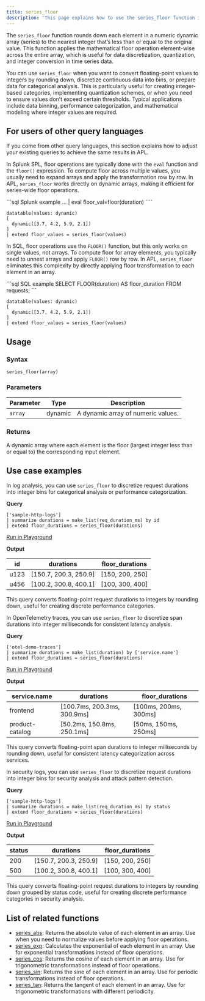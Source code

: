 ```yaml
---
title: series_floor
description: 'This page explains how to use the series_floor function in APL.'
---
```


The `series_floor` function rounds down each element in a numeric dynamic array (series) to the nearest integer that’s less than or equal to the original value. This function applies the mathematical floor operation element-wise across the entire array, which is useful for data discretization, quantization, and integer conversion in time series data.

You can use `series_floor` when you want to convert floating-point values to integers by rounding down, discretize continuous data into bins, or prepare data for categorical analysis. This is particularly useful for creating integer-based categories, implementing quantization schemes, or when you need to ensure values don’t exceed certain thresholds. Typical applications include data binning, performance categorization, and mathematical modeling where integer values are required.

## For users of other query languages

If you come from other query languages, this section explains how to adjust your existing queries to achieve the same results in APL.

<AccordionGroup>
<Accordion title="Splunk SPL users">

In Splunk SPL, floor operations are typically done with the `eval` function and the `floor()` expression. To compute floor across multiple values, you usually need to expand arrays and apply the transformation row by row. In APL, `series_floor` works directly on dynamic arrays, making it efficient for series-wide floor operations.

<CodeGroup>
```sql Splunk example
... | eval floor_val=floor(duration)
````

```kusto APL equivalent
datatable(values: dynamic)
[
  dynamic([3.7, 4.2, 5.9, 2.1])
]
| extend floor_values = series_floor(values)
```

</CodeGroup>

</Accordion>
<Accordion title="ANSI SQL users">

In SQL, floor operations use the `FLOOR()` function, but this only works on single values, not arrays. To compute floor for array elements, you typically need to unnest arrays and apply `FLOOR()` row by row. In APL, `series_floor` eliminates this complexity by directly applying floor transformation to each element in an array.

<CodeGroup>
```sql SQL example
SELECT FLOOR(duration) AS floor_duration
FROM requests;
```

```kusto APL equivalent
datatable(values: dynamic)
[
  dynamic([3.7, 4.2, 5.9, 2.1])
]
| extend floor_values = series_floor(values)
```

</CodeGroup>

</Accordion>
</AccordionGroup>

## Usage

### Syntax

```kusto
series_floor(array)
```

### Parameters

| Parameter | Type    | Description                        |
| --------- | ------- | ---------------------------------- |
| `array`   | dynamic | A dynamic array of numeric values. |

### Returns

A dynamic array where each element is the floor (largest integer less than or equal to) the corresponding input element.

## Use case examples

<Tabs>
<Tab title="Log analysis">

In log analysis, you can use `series_floor` to discretize request durations into integer bins for categorical analysis or performance categorization.

**Query**

```kusto
['sample-http-logs']
| summarize durations = make_list(req_duration_ms) by id
| extend floor_durations = series_floor(durations)
```

[Run in Playground](https://play.axiom.co/axiom-play-qf1k/query?initForm=%7B%22apl%22%3A%22%5B'sample-http-logs'%5D%20%7C%20summarize%20durations%20%3D%20make_list(req_duration_ms)%20by%20id%20%7C%20extend%20floor_durations%20%3D%20series_floor(durations)%22%7D)

**Output**

| id   | durations           | floor_durations    |
| ---- | ------------------- | ------------------ |
| u123 | [150.7, 200.3, 250.9] | [150, 200, 250] |
| u456 | [100.2, 300.8, 400.1] | [100, 300, 400] |

This query converts floating-point request durations to integers by rounding down, useful for creating discrete performance categories.

</Tab>
<Tab title="OpenTelemetry traces">

In OpenTelemetry traces, you can use `series_floor` to discretize span durations into integer milliseconds for consistent latency analysis.

**Query**

```kusto
['otel-demo-traces']
| summarize durations = make_list(duration) by ['service.name']
| extend floor_durations = series_floor(durations)
```

[Run in Playground](https://play.axiom.co/axiom-play-qf1k/query?initForm=%7B%22apl%22%3A%22%5B'otel-demo-traces'%5D%20%7C%20summarize%20durations%20%3D%20make_list(duration)%20by%20%5B'service.name'%5D%20%7C%20extend%20floor_durations%20%3D%20series_floor(durations)%22%7D)

**Output**

| service.name          | durations                | floor_durations         |
| --------------------- | ------------------------ | ----------------------- |
| frontend              | [100.7ms, 200.3ms, 300.9ms] | [100ms, 200ms, 300ms] |
| product-catalog | [50.2ms, 150.8ms, 250.1ms]  | [50ms, 150ms, 250ms]  |

This query converts floating-point span durations to integer milliseconds by rounding down, useful for consistent latency categorization across services.

</Tab>
<Tab title="Security logs">

In security logs, you can use `series_floor` to discretize request durations into integer bins for security analysis and attack pattern detection.

**Query**

```kusto
['sample-http-logs']
| summarize durations = make_list(req_duration_ms) by status
| extend floor_durations = series_floor(durations)
```

[Run in Playground](https://play.axiom.co/axiom-play-qf1k/query?initForm=%7B%22apl%22%3A%22%5B'sample-http-logs'%5D%20%7C%20summarize%20durations%20%3D%20make_list(req_duration_ms)%20by%20status%20%7C%20extend%20floor_durations%20%3D%20series_floor(durations)%22%7D)

**Output**

| status | durations           | floor_durations    |
| ------ | ------------------- | ------------------ |
| 200    | [150.7, 200.3, 250.9] | [150, 200, 250] |
| 500    | [100.2, 300.8, 400.1] | [100, 300, 400] |

This query converts floating-point request durations to integers by rounding down grouped by status code, useful for creating discrete performance categories in security analysis.

</Tab>
</Tabs>

## List of related functions

- [series_abs](/apl/scalar-functions/time-series/series-abs): Returns the absolute value of each element in an array. Use when you need to normalize values before applying floor operations.
- [series_exp](/apl/scalar-functions/time-series/series-exp): Calculates the exponential of each element in an array. Use for exponential transformations instead of floor operations.
- [series_cos](/apl/scalar-functions/time-series/series-cos): Returns the cosine of each element in an array. Use for trigonometric transformations instead of floor operations.
- [series_sin](/apl/scalar-functions/time-series/series-sin): Returns the sine of each element in an array. Use for periodic transformations instead of floor operations.
- [series_tan](/apl/scalar-functions/time-series/series-tan): Returns the tangent of each element in an array. Use for trigonometric transformations with different periodicity.

